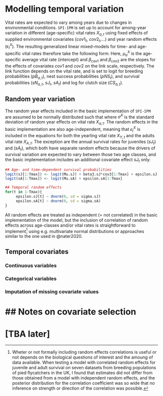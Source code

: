 # Modelling temporal variation {#TempVar}

Vital rates are expected to vary among years due to changes in environmental
conditions. `SPI-IPM` is set up to account for among-year variation in 
different (age-specific) vital rates $X_{a,t}$ using fixed effects of
supplied environmental covariates ($cov1_t$, $cov2_t$,...) and year random effects ($\epsilon_t^X$). The resulting generalized linear
mixed-models for time- and age-specific vital rates therefore take the following
form:
\begin{equation}
  link(X_{a,t}) = link(\mu_a^X) + \beta_{cov1}^X\times cov1_t + \beta_{cov2}^X\times cov2_t + ... + \epsilon_t^X
\end{equation}
Here, $\mu_a^X$ is the age-specific average vital rate (intercept) and $\beta_{cov1}$
and $\beta_{cov2}$ are the slopes for the effects of covariates $cov1$ and $cov2$
on the link scale, respectively. 
The link function depends on the vital rate,  and is set to logit for breeding 
probabilities ($pB_{a,t}$), nest success probabilities ($pNS_t$), and survival
probabilities ($sN_{a,t}$, $sJ_t$, $sA_t$) and log for clutch size ($CS_{a,t}$).


##	Random year variation
The random year effects included in the basic implementation of `SPI-IPM` are 
assumed to be normally distributed such that
\begin{equation}
  \epsilon_{t}^X \sim Normal(0, \sigma^X)
\end{equation}
where $\sigma^X$ is the standard deviation of random year effects on vital rate
$X_{a,t}$. 
The random effects in the basic implementation are also age-independent, meaning
that $\epsilon_t^X$ is included in the equations for both the yearling vital 
rate $X_{Y,t}$ and the adults vital rate $X_{A,t}$. The exception are the annual
survival rates for juveniles ($sJ_t$) and ($sA_t$), which both have separate
random effects because the drivers of survival variation are expected to vary 
between those two age classes, and the basic implementation includes an 
additional covariate effect $sJ_t$ only:
```{r eval=FALSE}
## Age- and time-dependent survival probabilities
logit(sJ[1:Tmax]) <- logit(Mu.sJ) + beta3.sJ*cov3[1:Tmax] + epsilon.sJ[1:Tmax]
logit(sA[1:Tmax]) <- logit(Mu.sA) + epsilon.sA[1:Tmax]

## Temporal random effects
for(t in 1:Tmax){
	 epsilon.sJ[t] ~ dnorm(0, sd = sigma.sJ)
	 epsilon.sA[t] ~ dnorm(0, sd = sigma.sA)
}

```
All random effects are treated as independent (= not correlated) in the basic 
implementation of the model, but the inclusion of correlation of random effects
across age-classes and/or vital rates is straightforward to implement^[Wheter or
not formally including random effects correlations is useful or not depends on
the biological questions of interest and the amoung of data available. When 
testing a model with correlated random effects for juvenile and adult survival 
on seven datasets from breeding populations of pied flycatchers in the UK, I
found that estimates did not differ from those obtained from a model with 
independent random effects, and the posterior distribution for the correlation
coefficient was so wide that no inference on strength or direction of the 
correlation was possible.] using e.g.
multivariate normal distributions or approaches similar to the one used in 
@nater2020.

##	Temporal covariates

###	Continuous variables

###	Categorical variables

###	Imputation of missing covariate values


# ##	Notes on covariate selection 
# [TBA later]

